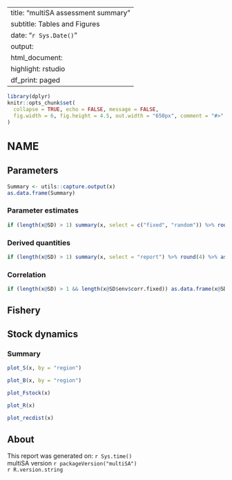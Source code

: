
---
title: "multiSA assessment summary"
subtitle: Tables and Figures
date: "`r Sys.Date()`"
output:
  html_document:
    highlight: rstudio
    df_print: paged
---

<style type="text/css">
h1 { /* Header 1 */
  font-size: 24px;
}
</style>

```r
library(dplyr)
knitr::opts_chunk$set(
  collapse = TRUE, echo = FALSE, message = FALSE,
  fig.width = 6, fig.height = 4.5, out.width = "650px", comment = "#>"
)
```

# NAME {.tabset}

## Parameters

```r
Summary <- utils::capture.output(x)
as.data.frame(Summary)
```

### Parameter estimates 

```r
if (length(x@SD) > 1) summary(x, select = c("fixed", "random")) %>% round(4) %>% as.data.frame()
```


### Derived quantities

```r
if (length(x@SD) > 1) summary(x, select = "report") %>% round(4) %>% as.data.frame()
```

### Correlation

```r
if (length(x@SD) > 1 && length(x@SD$env$corr.fixed)) as.data.frame(x@SD$env$corr.fixed)
```

<!-- *ADD HESSIAN RMD* -->

## Fishery {.tabset}

<!-- *ADD FISHERY RMD* -->

<!-- *ADD SURVEY RMD* -->

<!-- *ADD SC RMD* -->

<!-- *ADD CK RMD* -->

<!-- *ADD TAG MOV RMD* -->

## Stock dynamics {.tabset}

### Summary

```r
plot_S(x, by = "region")
```

```r
plot_B(x, by = "region")
```

```r
plot_Fstock(x)
```

```r
plot_R(x)
```

```r
plot_recdist(x)
```

<!-- *ADD IND STOCK RMD* -->

<!-- *ADD STOCK REGION RMD* -->

<!-- *ADD MOVEMENT RMD* -->


## About

This report was generated on: `r Sys.time()`<br />
multiSA version `r packageVersion("multiSA")`<br />
`r R.version.string`
